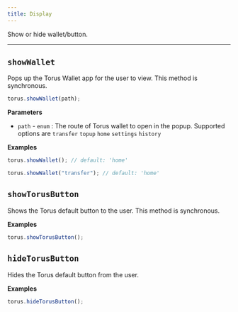 ```yaml
---
title: Display
---
```


Show or hide wallet/button.

---

## `showWallet`

Pops up the Torus Wallet app for the user to view. This method is synchronous.

```javascript
torus.showWallet(path);
```

**Parameters**

- `path` - `enum` : The route of Torus wallet to open in the popup. Supported options are `transfer` `topup` `home` `settings` `history`

**Examples**

```javascript
torus.showWallet(); // default: 'home'
```

```javascript
torus.showWallet("transfer"); // default: 'home'
```

## `showTorusButton`

Shows the Torus default button to the user. This method is synchronous.

**Examples**

```javascript
torus.showTorusButton();
```

## `hideTorusButton`

Hides the Torus default button from the user.

**Examples**

```javascript
torus.hideTorusButton();
```
